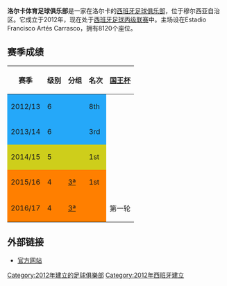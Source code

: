 {{unreferenced|time=2016-11-29T06:35:31+00:00}}
{{Not|洛尔卡足球俱乐部}}
{{Infobox football club
| clubname      = 洛尔卡体育俱乐部
| image         = <!-- 檔案不存在 [[File:CF_Lorca_Deportiva_(2012).png|200px]] ，可從英文維基百科取得 -->
| fullname      = 洛尔卡体育足球俱乐部
| nickname      = El Deportiva
| founded       = {{Start date and age|2012|7|27|df=yes}}
| ground        = [[Estadio_Francisco_Artés_Carrasco|Francisco Artés Carrasco]],<br/> [[Lorca,_Spain|Lorca]], [[Region_of_Murcia|Murcia]],<br/> [[Spain|Spain]]
| capacity      = 8,120
| chairman      = Joaquín Flores
| manager       = 莱昂纳多·洛佩兹
| league        = [[西班牙足球丙级联赛|西班牙足球丙级联赛]]
| season        = 2014–15
| position      = [[Divisiones_Regionales_de_Fútbol_in_the_Region_of_Murcia|Preferente Autonómica]], '''1st'''
| current       = 2015–16 C.F. Lorca Deportiva season
| website       = http://www.lorcadeportiva.es/
| pattern_la1   = _white_stripes_black_border
| pattern_b1    = _CF Lorca Deportiva 14 15
| pattern_ra1   = _white_stripes_black_border
| pattern_sh1   =
| pattern_so1   = _withestripes
| leftarm1      = 0626b9
| body1         = 0626b9
| rightarm1     = 0626b9
| shorts1       = 0626b9
| socks1        = 0626b9
| pattern_la2   = 
| pattern_b2    = 
| pattern_ra2   = 
| pattern_sh2   =
| pattern_so2   = 
| leftarm2      = FFFFFF
| body2         = 000000
| rightarm2     = FFFFFF
| shorts2       = FFFFFF
| socks2        = 000000
}}
'''洛尔卡体育足球俱乐部'''是一家在洛尔卡的[[西班牙足球俱樂部列表|西班牙足球俱乐部]]，位于穆尔西亚自治区。它成立于2012年，现在处于[[西班牙足球丙级联赛|西班牙足球丙级联赛]]中。主场设在<span>Estadio Francisco Artés Carrasco，拥有8120个座位。</span>

== 赛季成绩 ==
{| class="wikitable"
!赛季
!级别
!分组
!名次
![[西班牙國王盃|国王杯]]
|-
| style="background:#25A8F9;" |2012/13
| style="background:#25A8F9;" |6
| style="background:#25A8F9;" |{{Abbr|1ª Aut.|Primera Autonómica}}
| style="background:#25A8F9;" |8th
|-
| style="background:#25A8F9;" |2013/14
| style="background:#25A8F9;" |6
| style="background:#25A8F9;" |{{Abbr|1ª Aut.|Primera Autonómica}}
| style="background:#25A8F9;" |3rd
|-
| style="background:#CECE1B;" |2014/15
| style="background:#CECE1B;" |5
| style="background:#CECE1B;" |{{Abbr|Pref. Aut.|Preferente Autonómica}}
| style="background:#CECE1B;" |1st
|-
| style="background:#FF7F00;" |2015/16
| style="background:#FF7F00;" |4
| style="background:#FF7F00;" |[[西班牙足球丙级联赛|3ª]]
| style="background:#FF7F00;" |1st
|-
| style="background:#FF7F00;" |2016/17
| style="background:#FF7F00;" |4
| style="background:#FF7F00;" |[[西班牙足球丙级联赛|3ª]]
! style="background:#FF7F00;" |
|第一轮
|}

== 外部链接 ==
* [http://www.lorcadeportiva.es/ 官方网站] {{Wayback|url=http://www.lorcadeportiva.es/ |date=20200805132529 }}
[[Category:2012年建立的足球俱樂部|Category:2012年建立的足球俱樂部]]
[[Category:2012年西班牙建立|Category:2012年西班牙建立]]